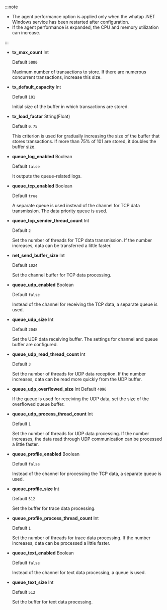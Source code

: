 :::note

-   The agent performance option is applied only when the whatap .NET Windows service has been restarted after configuration.
-   If the agent performance is expanded, the CPU and memory utilization can increase.

:::

-   **tx_max_count** <span class='type'>Int</span>

    Default `5000`

    Maximum number of transactions to store. If there are numerous concurrent transactions, increase this size.

-   **tx_default_capacity** <span class='type'>Int</span>

    Default `101`

    Initial size of the buffer in which transactions are stored.

-   **tx_load_factor** <span class='type'>String(Float)</span>

    Default `0.75`

    This criterion is used for gradually increasing the size of the buffer that stores transactions. If more than 75% of 101 are stored, it doubles the buffer size.
                            

-   **queue_log_enabled** <span class='type'>Boolean</span>

    Default `false`

    It outputs the queue-related logs.

-   **queue_tcp_enabled** <span class='type'>Boolean</span>

    Default `true`

    A separate queue is used instead of the channel for TCP data transmission. The data priority queue is used.

-   **queue_tcp_sender_thread_count** <span class='type'>Int</span>

    Default `2`

    Set the number of threads for TCP data transmission. If the number increases, data can be transferred a little faster. 

-   **net_send_buffer_size** <span class='type'>Int</span>

    Default `1024`

    Set the channel buffer for TCP data processing.

-   **queue_udp_enabled** <span class='type'>Boolean</span>

    Default `false`

    Instead of the channel for receiving the TCP data, a separate queue is used.

-   **queue_udp_size** <span class='type'>Int</span>

    Default `2048`

    Set the UDP data receiving buffer. The settings for channel and queue buffer are configured. 

-   **queue_udp_read_thread_count** <span class='type'>Int</span>

    Default `3`

    Set the number of threads for UDP data reception. If the number increases, data can be read more quickly from the UDP buffer. 

-   **queue_udp_overflowed_size** <span class='type'>Int</span>
    Default `4096`

    If the queue is used for receiving the UDP data, set the size of the overflowed queue buffer.

-   **queue_udp_process_thread_count** <span class='type'>Int</span>

    Default `1`

    Set the number of threads for UDP data processing. If the number increases, the data read through UDP communication can be processed a little faster.

-   **queue_profile_enabled** <span class='type'>Boolean</span>

    Default `false`

    Instead of the channel for processing the TCP data, a separate queue is used.

-   **queue_profile_size** <span class='type'>Int</span>

    Default `512`

    Set the buffer for trace data processing.

-   **queue_profile_process_thread_count** <span class='type'>Int</span>

    Default `1`

    Set the number of threads for trace data processing. If the number increases, data can be processed a little faster.

-   **queue_text_enabled** <span class='type'>Boolean</span>

    Default `false`

    Instead of the channel for text data processing, a queue is used.

-   **queue_text_size** <span class='type'>Int</span>

    Default `512`

    Set the buffer for text data processing.
